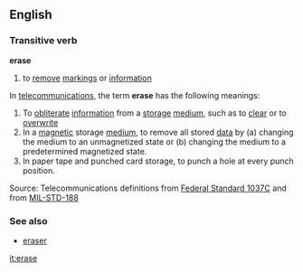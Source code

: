 ==English==
===Transitive verb===
'''erase'''
#to [[remove]] [[mark]]ings or [[information]]

In [[telecommunication]]s, the term '''erase''' has the following meanings: 
#To [[obliterate]] [[information]] from a [[storage]] [[medium]], such as to [[clear]] or to [[overwrite]]  
#In a [[magnetic]] storage [[medium]], to remove all stored [[data]] by (a) changing the medium to an unmagnetized state or (b) changing the medium to a predetermined magnetized state. 
#In paper tape and punched card storage, to punch a hole at every punch position.

Source: Telecommunications definitions from [[Federal Standard 1037C]] and from [[MIL-STD-188]]
===See also===
*[[eraser]]

[[it:erase]]
